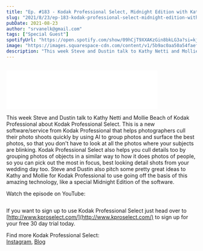 ```yaml
---
title: "Ep. #183 - Kodak Professional Select, Midnight Edition with Kathy Netti and Mollie Beach"
slug: "2021/8/23/ep-183-kodak-professional-select-midnight-edition-with-kathy-netti-and-mollie-beach"
pubDate: 2021-08-23
author: "srvanelk@gmail.com"
tags: ["Special Guest"]
spotifyUrl: "https://open.spotify.com/show/09hCjT9XXAKzGin8bkLG3a?si=kjRZvQ1JTb6Ov3HVzSSlWA"
image: "https://images.squarespace-cdn.com/content/v1/5b9ac0aa50a54faef024c950/1629739928680-LBFOCXNV5MFLKPT30PV1/Kodak-Professional+Select.jpg?format=original"
description: "This week Steve and Dustin talk to Kathy Netti and Mollie Beach of Kodak Professional about Kodak Professional Select. This is a new software/service from Kodak Professional that helps photographers cull their photo shoots quickly by using AI to group photos and surface the best photos, so that you don't have to look at all the photos where your subjects are blinking. Kodak Professional Select also helps you cull details too by grouping photos of objects in a similar way to how it does photos of people, so you can pick out the most in focus, best looking detail shots from your wedding day too. Steve and Dustin also pitch some pretty great ideas to Kathy and Mollie for Kodak Professional to use going off the basis of this amazing technology, like a special Midnight Edition of the software.Watch the episode on YouTube:"
---
```


<figure>
  <img src="https://images.squarespace-cdn.com/content/v1/5b9ac0aa50a54faef024c950/1629739928680-LBFOCXNV5MFLKPT30PV1/Kodak-Professional+Select.jpg?format=original" alt="" />
</figure>
<iframe class="embedly-embed" src="//cdn.embedly.com/widgets/media.html?src=https%3A%2F%2Fanchor.fm%2Fweddingphotohangover%2Fembed%2Fepisodes%2FEp--183---Kodak-Professional-Select-Midnight-Edition-with-Kathy-Netti-and-Mollie-Beach-e16bber&display_name=Anchor+FM+Inc.&url=https%3A%2F%2Fanchor.fm%2Fweddingphotohangover%2Fepisodes%2FEp--183---Kodak-Professional-Select-Midnight-Edition-with-Kathy-Netti-and-Mollie-Beach-e16bber&image=https%3A%2F%2Fd3t3ozftmdmh3i.cloudfront.net%2Fproduction%2Fpodcast_uploaded_episode400%2F805714%2F805714-1629739110126-97afcfe839c65.jpg&key=61d05c9d54e8455ea7a9677c366be814&type=text%2Fhtml&schema=anchor" width="400" height="102" scrolling="no" title="Anchor FM Inc. embed" frameborder="0" allow="autoplay; fullscreen" allowfullscreen="true"></iframe>

This week Steve and Dustin talk to Kathy Netti and Mollie Beach of Kodak Professional about Kodak Professional Select. This is a new software/service from Kodak Professional that helps photographers cull their photo shoots quickly by using AI to group photos and surface the best photos, so that you don't have to look at all the photos where your subjects are blinking. Kodak Professional Select also helps you cull details too by grouping photos of objects in a similar way to how it does photos of people, so you can pick out the most in focus, best looking detail shots from your wedding day too. Steve and Dustin also pitch some pretty great ideas to Kathy and Mollie for Kodak Professional to use going off the basis of this amazing technology, like a special Midnight Edition of the software.  
  
Watch the episode on YouTube:

<figure>
  <img src="https://images.squarespace-cdn.com/content/v1/5b9ac0aa50a54faef024c950/1629823353875-RI66OU5CSUTCPBFL8BDJ/Kodak_PS_YT.jpg" alt="" />
</figure>

If you want to sign up to use Kodak Professional Select just head over to [http://www.kproselect.com/](http://www.kproselect.com/) to sign up for your free 30 day trial today.

Find more Kodak Professional Select:  
[Instagram](https://www.instagram.com/kodakprofessionalselect/), [Blog](https://blog.kproselect.com/)
